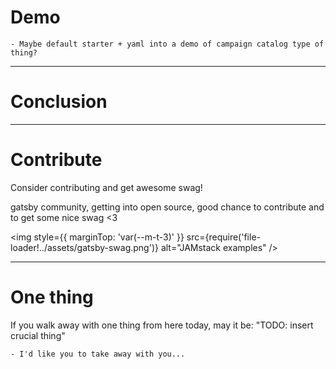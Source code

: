 # Demo

```notes
- Maybe default starter + yaml into a demo of campaign catalog type of thing?
```

---

# Conclusion

---

# Contribute

Consider contributing and get awesome swag!

gatsby community, getting into open source, good chance to contribute and to get some nice swag <3

<img
  style={{ marginTop: 'var(--m-t-3)' }}
  src={require('file-loader!../assets/gatsby-swag.png')}
  alt="JAMstack examples"
/>

---

# One thing

If you walk away with one thing from here today, may it be: "TODO: insert crucial thing"

```notes
- I'd like you to take away with you...
```
